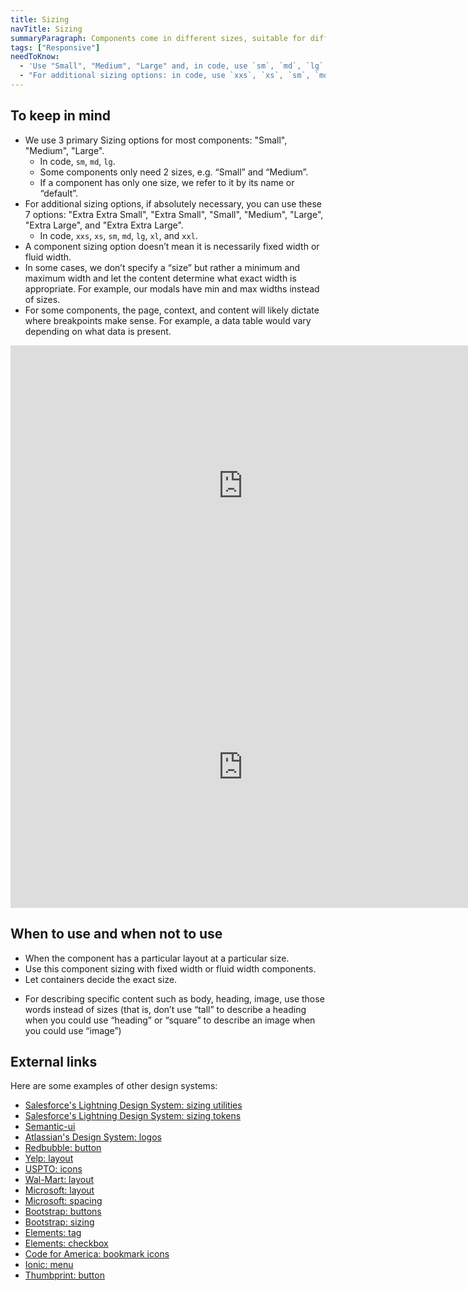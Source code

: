```yaml
---
title: Sizing
navTitle: Sizing
summaryParagraph: Components come in different sizes, suitable for different viewports.
tags: ["Responsive"]
needToKnow:
  - 'Use "Small", "Medium", "Large" and, in code, use `sm`, `md`, `lg`.'
  - "For additional sizing options: in code, use `xxs`, `xs`, `sm`, `md`, `lg`, `xl`, `xxl`."
---
```



## To keep in mind

- We use 3 primary Sizing options for most components: "Small", "Medium", "Large". 
  - In code, `sm`, `md`, `lg`.
  - Some components only need 2 sizes, e.g. “Small” and “Medium”.
  - If a component has only one size, we refer to it by its name or “default”.
- For additional sizing options, if absolutely necessary, you can use these 7 options: "Extra Extra Small", "Extra Small", "Small", "Medium", "Large", "Extra Large", and "Extra Extra Large". 
  - In code, `xxs`, `xs`, `sm`, `md`, `lg`, `xl`, and `xxl`.
- A component sizing option doesn’t mean it is necessarily fixed width or fluid width.
- In some cases, we don’t specify a “size” but rather a minimum and maximum width and let the content determine what exact width is appropriate. For example, our modals have min and max widths instead of sizes.
- For some components, the page, context, and content will likely dictate where breakpoints make sense. For example, a data table would vary depending on what data is present.

<iframe style="border: none;" width="744" height="450" src="https://www.figma.com/embed?embed_host=share&url=https%3A%2F%2Fwww.figma.com%2Ffile%2Fe3TyAOZKfLg9cA01Iy1Mgm%2FKaizen-Site-embed%3Fnode-id%3D136%253A4827" allowfullscreen></iframe>

<iframe style="border: none;" width="744" height="450" src="https://www.figma.com/embed?embed_host=share&url=https%3A%2F%2Fwww.figma.com%2Ffile%2Fe3TyAOZKfLg9cA01Iy1Mgm%2FKaizen-Site-embed%3Fnode-id%3D205%253A12141" allowfullscreen></iframe>

## When to use and when not to use

<WhenToUseAndWhenNotToUse>
<WhenToUse>

- When the component has a particular layout at a particular size.
- Use this component sizing with fixed width or fluid width components.
- Let containers decide the exact size.

</WhenToUse>
<WhenNotToUse>

- For describing specific content such as body, heading, image, use those words instead of sizes (that is, don’t use “tall” to describe a heading when you could use “heading” or “square” to describe an image when you could use “image”)

</WhenNotToUse>
</WhenToUseAndWhenNotToUse>

## External links

Here are some examples of other design systems:

- [Salesforce's Lightning Design System: sizing utilities](https://www.lightningdesignsystem.com/utilities/sizing/#site-main-content)
- [Salesforce's Lightning Design System: sizing tokens](https://www.lightningdesignsystem.com/design-tokens/#category-sizing)
- [Semantic-ui](https://semantic-ui.com/elements/placeholder.html#line-length)
- [Atlassian's Design System: logos](https://www.atlassian.design/guidelines/product/components/logos-in-product)
- [Redbubble: button](http://redbubble.design/components/button/examples)
- [Yelp: layout](https://www.yelp.com/styleguide#layout)
- [USPTO: icons](http://uspto.github.io/designpatterns/1.x/docs/foundation/icons.html#icon-sizing)
- [Wal-Mart: layout](http://walmartlabs.github.io/web-style-guide/#layout)
- [Microsoft: layout](https://developer.microsoft.com/en-us/fabric#/styles/web/layout)
- [Microsoft: spacing](https://docs.microsoft.com/en-gb/windows/uwp/design/style/spacing)
- [Bootstrap: buttons](https://getbootstrap.com/docs/4.3/components/buttons/#sizes)
- [Bootstrap: sizing](https://getbootstrap.com/docs/4.3/utilities/sizing/)
- [Elements: tag](https://element.eleme.io/#/en-US/component/tag)
- [Elements: checkbox](https://element.eleme.io/#/en-US/component/checkbox)
- [Code for America: bookmark icons](https://style.codeforamerica.org/)
- [Ionic: menu](https://ionicframework.com/docs/api/menu)
- [Thumbprint: button](https://thumbprint.design/components/button/usage/)

